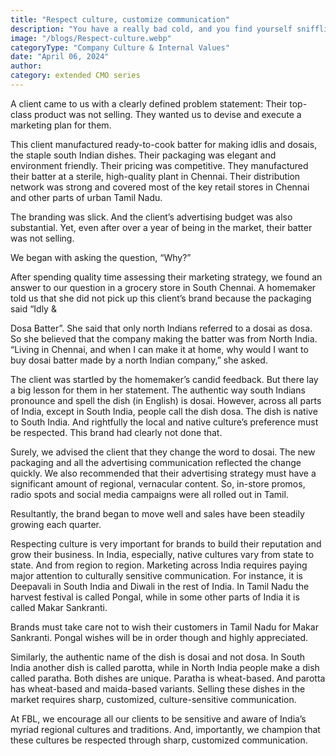 ```yaml
---
title: "Respect culture, customize communication"
description: "You have a really bad cold, and you find yourself sniffling into a handkerchief."
image: "/blogs/Respect-culture.webp"
categoryType: "Company Culture & Internal Values"
date: "April 06, 2024"
author:
category: extended CMO series
---
```


A client came to us with a clearly defined problem statement: Their top-class product was not selling. They wanted us to devise and execute a marketing plan for them.

This client manufactured ready-to-cook batter for making idlis and dosais, the staple south Indian dishes. Their packaging was elegant and environment friendly. Their pricing was competitive. They manufactured their batter at a sterile, high-quality plant in Chennai. Their distribution network was strong and covered most of the key retail stores in Chennai and other parts of urban Tamil Nadu.

The branding was slick. And the client’s advertising budget was also substantial. Yet, even after over a year of being in the market, their batter was not selling.

We began with asking the question, “Why?”

After spending quality time assessing their marketing strategy, we found an answer to our question in a grocery store in South Chennai. A homemaker told us that she did not pick up this client’s brand because the packaging said “Idly &

Dosa Batter”. She said that only north Indians referred to a dosai as dosa. So she believed that the company making the batter was from North India. “Living in Chennai, and when I can make it at home, why would I want to buy dosai batter made by a north Indian company,” she asked.

The client was startled by the homemaker’s candid feedback. But there lay a big lesson for them in her statement. The authentic way south Indians pronounce and spell the dish (in English) is dosai. However, across all parts of India, except in South India, people call the dish dosa. The dish is native to South India. And rightfully the local and native culture’s preference must be respected. This brand had clearly not done that.

Surely, we advised the client that they change the word to dosai. The new packaging and all the advertising communication reflected the change quickly. We also recommended that their advertising strategy must have a significant amount of regional, vernacular content. So, in-store promos, radio spots and social media campaigns were all rolled out in Tamil.

Resultantly, the brand began to move well and sales have been steadily growing each quarter.

Respecting culture is very important for brands to build their reputation and grow their business. In India, especially, native cultures vary from state to state. And from region to region. Marketing across India requires paying major attention to culturally sensitive communication. For instance, it is Deepavali in South India and Diwali in the rest of India. In Tamil Nadu the harvest festival is called Pongal, while in some other parts of India it is called Makar Sankranti.

Brands must take care not to wish their customers in Tamil Nadu for Makar Sankranti. Pongal wishes will be in order though and highly appreciated.

Similarly, the authentic name of the dish is dosai and not dosa. In South India another dish is called parotta, while in North India people make a dish called paratha. Both dishes are unique. Paratha is wheat-based. And parotta has wheat-based and maida-based variants. Selling these dishes in the market requires sharp, customized, culture-sensitive communication.

At FBL, we encourage all our clients to be sensitive and aware of India’s myriad regional cultures and traditions. And, importantly, we champion that these cultures be respected through sharp, customized communication.
